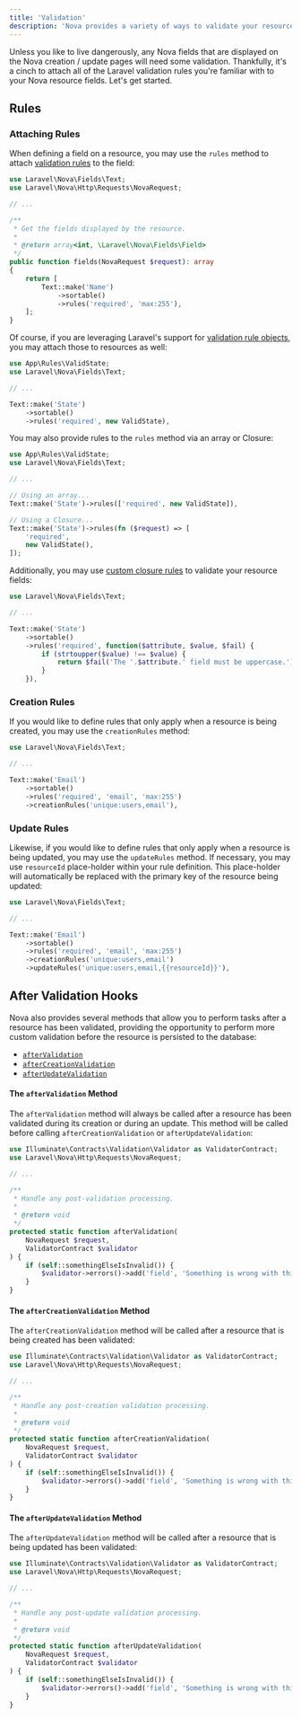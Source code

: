 ```yaml
---
title: 'Validation'
description: 'Nova provides a variety of ways to validate your resource fields.'
---
```


Unless you like to live dangerously, any Nova fields that are displayed on the Nova creation / update pages will need some validation. Thankfully, it's a cinch to attach all of the Laravel validation rules you're familiar with to your Nova resource fields. Let's get started.

## Rules

### Attaching Rules

When defining a field on a resource, you may use the `rules` method to attach [validation rules](https://laravel.com/docs/validation#available-validation-rules) to the field:

```php app/Nova/~Resource.php {16}
use Laravel\Nova\Fields\Text;
use Laravel\Nova\Http\Requests\NovaRequest;

// ...

/**
 * Get the fields displayed by the resource.
 *
 * @return array<int, \Laravel\Nova\Fields\Field>
 */
public function fields(NovaRequest $request): array
{
    return [
        Text::make('Name')
            ->sortable()
            ->rules('required', 'max:255'),
    ];
}
```

Of course, if you are leveraging Laravel's support for [validation rule objects](https://laravel.com/docs/validation#using-rule-objects), you may attach those to resources as well:

```php
use App\Rules\ValidState;
use Laravel\Nova\Fields\Text;

// ...

Text::make('State')
    ->sortable()
    ->rules('required', new ValidState),
```

You may also provide rules to the `rules` method via an array or Closure:

```php
use App\Rules\ValidState;
use Laravel\Nova\Fields\Text;

// ...

// Using an array...
Text::make('State')->rules(['required', new ValidState]),

// Using a Closure...
Text::make('State')->rules(fn ($request) => [
    'required', 
    new ValidState(),
]);
```

Additionally, you may use [custom closure rules](https://laravel.com/docs/validation#using-closures) to validate your resource fields:

```php {7-12}
use Laravel\Nova\Fields\Text;

// ...

Text::make('State')
    ->sortable()
    ->rules('required', function($attribute, $value, $fail) {
        if (strtoupper($value) !== $value) {
            return $fail('The '.$attribute.' field must be uppercase.');
        }
    }),
```

### Creation Rules

If you would like to define rules that only apply when a resource is being created, you may use the `creationRules` method:

```php {8}
use Laravel\Nova\Fields\Text;

// ...

Text::make('Email')
    ->sortable()
    ->rules('required', 'email', 'max:255')
    ->creationRules('unique:users,email'),
```

### Update Rules

Likewise, if you would like to define rules that only apply when a resource is being updated, you may use the `updateRules` method. If necessary, you may use `resourceId` place-holder within your rule definition. This place-holder will automatically be replaced with the primary key of the resource being updated:

```php {9}
use Laravel\Nova\Fields\Text;

// ...

Text::make('Email')
    ->sortable()
    ->rules('required', 'email', 'max:255')
    ->creationRules('unique:users,email')
    ->updateRules('unique:users,email,{{resourceId}}'),
```

## After Validation Hooks

Nova also provides several methods that allow you to perform tasks after a resource has been validated, providing the opportunity to perform more custom validation before the resource is persisted to the database:

* [`afterValidation`](#after-validation-method)
* [`afterCreationValidation`](#after-creation-validation-method)
* [`afterUpdateValidation`](#after-update-validation-method)

#### The `afterValidation` Method

The `afterValidation` method will always be called after a resource has been validated during its creation or during an update. This method will be called before calling `afterCreationValidation` or `afterUpdateValidation`:

```php app/Nova/~Resource.php
use Illuminate\Contracts\Validation\Validator as ValidatorContract;
use Laravel\Nova\Http\Requests\NovaRequest;

// ... 

/**
 * Handle any post-validation processing.
 *
 * @return void
 */
protected static function afterValidation( 
    NovaRequest $request, 
    ValidatorContract $validator
) {
    if (self::somethingElseIsInvalid()) {
        $validator->errors()->add('field', 'Something is wrong with this field!');
    }
}
```

#### The `afterCreationValidation` Method

The `afterCreationValidation` method will be called after a resource that is being created has been validated:

```php app/Nova/~Resource.php
use Illuminate\Contracts\Validation\Validator as ValidatorContract;
use Laravel\Nova\Http\Requests\NovaRequest;

// ... 

/**
 * Handle any post-creation validation processing.
 * 
 * @return void
 */
protected static function afterCreationValidation(
    NovaRequest $request, 
    ValidatorContract $validator
) {
    if (self::somethingElseIsInvalid()) {
        $validator->errors()->add('field', 'Something is wrong with this field!');
    }
}
```

#### The `afterUpdateValidation` Method

The `afterUpdateValidation` method will be called after a resource that is being updated has been validated:

```php app/Nova/~Resource.php
use Illuminate\Contracts\Validation\Validator as ValidatorContract;
use Laravel\Nova\Http\Requests\NovaRequest;

// ... 

/**
 * Handle any post-update validation processing.
 *
 * @return void
 */
protected static function afterUpdateValidation(
    NovaRequest $request, 
    ValidatorContract $validator
) {
    if (self::somethingElseIsInvalid()) {
        $validator->errors()->add('field', 'Something is wrong with this field!');
    }
}
```

